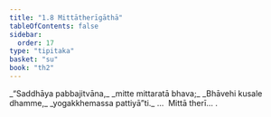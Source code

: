 ```yaml
---
title: "1.8 Mittātherīgāthā"
tableOfContents: false
sidebar:
  order: 17
type: "tipitaka"
basket: "su"
book: "th2"
---
```



<DynamicBreadcrumb />

<Division number="8" book="th2">

<Paragraph number="16" type="verses" book="th2">
_“Saddhāya pabbajitvāna,_  
_mitte mittaratā bhava;_  
_Bhāvehi kusale dhamme,_  
_yogakkhemassa pattiyā”ti._  


</Paragraph>
</Division>

<Paragraph number="17" type="center" book="th2">
…  Mittā therī… .
</Paragraph>